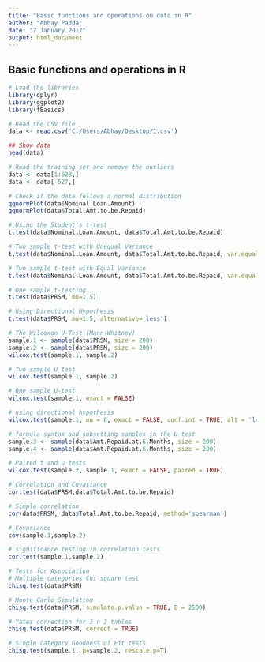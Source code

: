 ```yaml
---
title: "Basic functions and operations on data in R"
author: "Abhay Padda"
date: "7 January 2017"
output: html_document
---
```

## Basic functions and operations in R

```r
# Load the libraries
library(dplyr)
library(ggplot2)
library(fBasics)

# Read the CSV file
data <- read.csv('C:/Users/Abhay/Desktop/1.csv')

## Show data
head(data)

# Read the training set and remove the outliers
data <- data[1:628,]
data <- data[-527,]

# Check if the data follows a normal distribution
qqnormPlot(data$Nominal.Loan.Amount)
qqnormPlot(data$Total.Amt.to.be.Repaid)

# Using the Student's t-test
t.test(data$Nominal.Loan.Amount, data$Total.Amt.to.be.Repaid)

# Two sample t-test with Unequal Variance
t.test(data$Nominal.Loan.Amount, data$Total.Amt.to.be.Repaid, var.equal = FALSE)

# Two sample t-test with Equal Variance
t.test(data$Nominal.Loan.Amount, data$Total.Amt.to.be.Repaid, var.equal = TRUE)

# One sample t-testing
t.test(data$PRSM, mu=1.5)

# Using Directional Hypothesis
t.test(data$PRSM, mu=1.5, alternative='less')

# The Wilcoxon U-Test (Mann-Whitney)
sample.1 <- sample(data$PRSM, size = 200)
sample.2 <- sample(data$PRSM, size = 200)
wilcox.test(sample.1, sample.2)

# Two sample U test
wilcox.test(sample.1, sample.2)

# One sample U-test
wilcox.test(sample.1, exact = FALSE)

# using directional hypothesis
wilcox.test(sample.1, mu = 8, exact = FALSE, conf.int = TRUE, alt = 'less')

# formula syntax and subsetting samples in the U test
sample.3 <- sample(data$Amt.Repaid.at.6.Months, size = 200)
sample.4 <- sample(data$Amt.Repaid.at.6.Months, size = 200)

# Paired t and u tests
wilcox.test(sample.2, sample.1, exact = FALSE, paired = TRUE)

# Correlation and Covariance
cor.test(data$PRSM,data$Total.Amt.to.be.Repaid)

# Simple correlation
cor(data$PRSM, data$Total.Amt.to.be.Repaid, method='spearman')

# Covariance
cov(sample.1,sample.2)

# significance testing in correlation tests
cor.test(sample.1,sample.2)

# Tests for Association
# Multiple categories Chi square test
chisq.test(data$PRSM)

# Monte Carlo Simulation
chisq.test(data$PRSM, simulate.p.value = TRUE, B = 2500)

# Yates correction for 2 n 2 tables
chisq.test(data$PRSM, correct = TRUE)

# Single Category Goodness of Fit tests
chisq.test(sample.1, p=sample.2, rescale.p=T)
```

